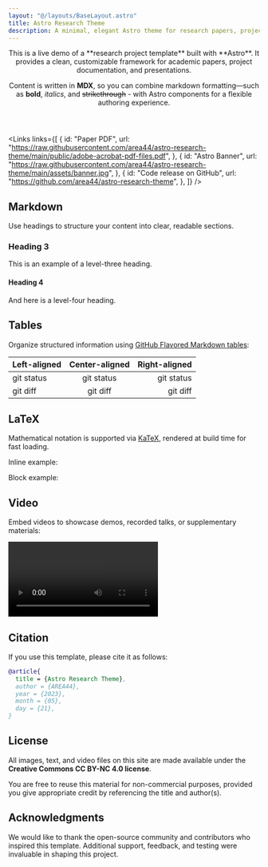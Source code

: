 ```yaml
---
layout: "@/layouts/BaseLayout.astro"
title: Astro Research Theme
description: A minimal, elegant Astro theme for research papers, projects, and academic websites.
---
```


<Header
  title={frontmatter.title}
  authors={[
    { id: "1", name: "Mark Anderson" },
    { id: "1", name: "Peter Parker" },
    { id: "2", name: "Long Nhat Nguyen" },
  ]}
  affiliations={[
    { id: "1", name: "NVIDIA" },
    { id: "2", name: "AREA44" },
  ]}
>
  This is a live demo of a **research project template** built with **Astro**.  
  It provides a clean, customizable framework for academic papers, project documentation, and presentations.  

  Content is written in **MDX**, so you can combine markdown formatting—such as **bold**, *italics*, and <del>strikethrough</del> - with Astro components for a flexible authoring experience.
</Header>

<Links
  links={[
    {
      id: "Paper PDF",
      url: "https://raw.githubusercontent.com/area44/astro-research-theme/main/public/adobe-acrobat-pdf-files.pdf",
    },
    {
      id: "Astro Banner",
      url: "https://raw.githubusercontent.com/area44/astro-research-theme/main/assets/banner.jpg",
    },
    {
      id: "Code release on GitHub",
      url: "https://github.com/area44/astro-research-theme",
    },
  ]}
/>

## Markdown

Use headings to structure your content into clear, readable sections.

### Heading 3

This is an example of a level-three heading.

#### Heading 4

And here is a level-four heading.

## Tables

Organize structured information using [GitHub Flavored Markdown tables](https://docs.github.com/en/get-started/writing-on-github/working-with-advanced-formatting/organizing-information-with-tables):

| Left-aligned | Center-aligned | Right-aligned |
| :----------- | :------------: | ------------: |
| git status   |  git status    |     git status |
| git diff     |   git diff     |      git diff |

## LaTeX

Mathematical notation is supported via [KaTeX](https://katex.org/), rendered at build time for fast loading.  

Inline example: <LaTeX inline formula="a^2 + b^2 = c^2" />  

Block example:

<LaTeX formula="\int_a^b f(x)\, dx" />

## Video

Embed videos to showcase demos, recorded talks, or supplementary materials:  

<Video
  src="oTQizRVVDug94_su.mp4"
  name="Astro"
  description="The web is our space"
/>

## Citation

If you use this template, please cite it as follows:

```bibtex
@article{
  title = {Astro Research Theme},
  author = {AREA44},
  year = {2023},
  month = {05},
  day = {21},
}
```

## License

All images, text, and video files on this site are made available under the
**Creative Commons CC BY-NC 4.0 license**.

You are free to reuse this material for non-commercial purposes, provided you give appropriate credit by referencing the title and author(s).

## Acknowledgments

We would like to thank the open-source community and contributors who inspired this template.
Additional support, feedback, and testing were invaluable in shaping this project.

<Footer siteName="Astro Research Theme"/>

